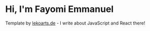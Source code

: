 # Hi, I'm Fayomi Emmanuel 

Template by [lekoarts.de](https://www.lekoarts.de?utm_source=cara&utm_medium=Starter) - I write about JavaScript and React there!
